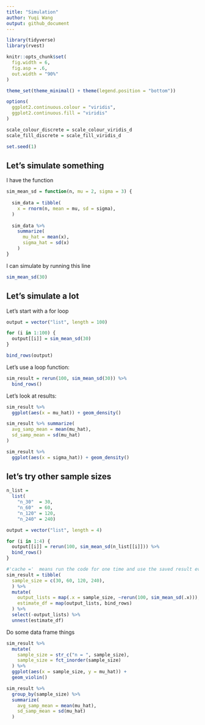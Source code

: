 ```yaml
---
title: "Simulation"
author: Yuqi Wang
output: github_document
---
```


```r
library(tidyverse)
library(rvest)

knitr::opts_chunk$set(
  fig.width = 6,
  fig.asp = .6,
  out.width = "90%"
)

theme_set(theme_minimal() + theme(legend.position = "bottom"))

options(
  ggplot2.continuous.colour = "viridis",
  ggplot2.continuous.fill = "viridis"
)

scale_colour_discrete = scale_colour_viridis_d
scale_fill_discrete = scale_fill_viridis_d

set.seed(1)
```

## Let's simulate something

I have the function

```r
sim_mean_sd = function(n, mu = 2, sigma = 3) {
  
  sim_data = tibble(
    x = rnorm(n, mean = mu, sd = sigma),
  )
  
  sim_data %>% 
    summarize(
      mu_hat = mean(x),
      sigma_hat = sd(x)
    )
}
```


I can simulate by running this line
```r
sim_mean_sd(30)
```


## Let's simulate a lot

Let's start with a for loop
```r
output = vector("list", length = 100)

for (i in 1:100) {
  output[[i]] = sim_mean_sd(30)
}

bind_rows(output)
```

Let's use a loop function:
```r
sim_result = rerun(100, sim_mean_sd(30)) %>% 
  bind_rows()
```

Let's look at results:
```r
sim_result %>% 
  ggplot(aes(x = mu_hat)) + geom_density()

sim_result %>% summarize(
  avg_samp_mean = mean(mu_hat),
  sd_samp_mean = sd(mu_hat)
)

sim_result %>% 
  ggplot(aes(x = sigma_hat)) + geom_density()
```


## let's try other sample sizes

```r
n_list = 
  list(
    "n_30"  = 30, 
    "n_60"  = 60, 
    "n_120" = 120, 
    "n_240" = 240)

output = vector("list", length = 4)

for (i in 1:4) {
  output[[i]] = rerun(100, sim_mean_sd(n_list[[i]])) %>% 
  bind_rows()
}
```


```r
#'cache ='  means run the code for one time and use the saved result everytime you knit. But very easy to break.
sim_result = tibble(
  sample_size = c(30, 60, 120, 240),
  ) %>% 
  mutate(
    output_lists = map(.x = sample_size, ~rerun(100, sim_mean_sd(.x))),
    estimate_df = map(output_lists, bind_rows)
  ) %>% 
  select(-output_lists) %>% 
  unnest(estimate_df)
```


Do some data frame things
```r
sim_result %>% 
  mutate(
    sample_size = str_c("n = ", sample_size),
    sample_size = fct_inorder(sample_size)
  ) %>% 
  ggplot(aes(x = sample_size, y = mu_hat)) +
  geom_violin()
```


```r
sim_result %>% 
  group_by(sample_size) %>% 
  summarize(
    avg_samp_mean = mean(mu_hat),
    sd_samp_mean = sd(mu_hat)
  )
```

